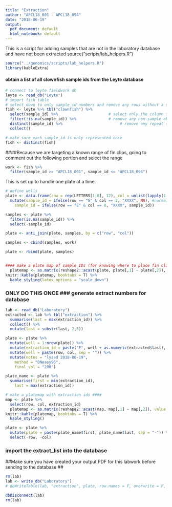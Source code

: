 ```yaml
---
title: "Extraction"
author: "APCL18_001 - APCL18_094"
date: "2018-06-19"
output:
  pdf_document: default
  html_notebook: default
---
```


This is a script for adding samples that are not in the laboratory database and have not been extracted 
source("scripts/lab_helpers.R")
```r
source("../genomics/scripts/lab_helpers.R")
library(kableExtra)
```
#### obtain a list of all clownfish sample ids from the Leyte database ####
```r
# connect to leyte fieldwork db
leyte <- read_db("Leyte")
# import fish table
# select down to only sample_id numbers and remove any rows without a sample
fish <- leyte %>% tbl("clownfish") %>% 
  select(sample_id) %>%                      # select only the column sample_id
  filter(!is.na(sample_id)) %>%              # remove any non-sample observations
  distinct(sample_id) %>%                         # remove any repeat sample_ids (this should not be needed)
  collect()

# make sure each sample_id is only represented once
fish <- distinct(fish)
```

####Because we are targeting a known range of fin clips, going to comment out the following portion and select the range
```r
work <- fish %>% 
  filter(sample_id >= "APCL18_001", sample_id <= "APCL18_094")
```

<!-- #### compare that list to samples that have already been extracted #### -->
<!-- ```{r} -->
<!-- #connect to laboratory db -->
<!-- lab <- read_db("Laboratory") -->

<!-- # import extraction table and reduce to only the sample_id column -->
<!-- extr <- lab %>% tbl("extraction") %>%  -->
<!--   select(sample_id) %>%  -->
<!--   collect() -->
<!-- ``` -->
<!-- #### select any samples in "fish" that have notbeen extracted in "extr"  -->
<!-- ```{r} -->
<!-- work <- fish %>%  -->
<!--   filter(!sample_id %in% extr$sample_id) -->

<!-- # remove samples that cannot be extracted -->
<!-- errors <- c("APCL12_271", "APCL13_024", "APCL13_547", "APCL13_549", "APCL13_551", "APCL13_553", "APCL14_030", "APCL14_157", "APCL14_161", "APCL14_164", "APCL14_301", "APCL14_304", "APCL14_305", "APCL14_306", "APCL14_492", "APCL14_494", "APCL15_355550", "APCL15_404305", "APCL15_405807") -->

<!-- work <- work %>%  -->
<!--   filter(!sample_id %in% errors) %>%  -->
<!--   select(sample_id) %>%  -->
<!--   arrange(sample_id) -->

<!-- ``` -->

This is set up to handle one plate at a time.
```r
# define wells
plate <- data.frame(row = rep(LETTERS[1:8], 12), col = unlist(lapply(1:12, rep, 8))) %>% 
  mutate(sample_id = ifelse(row == "G" & col == 2, "XXXX", NA), #normally this one is D2 but I forgot to add the blank until after some fins were loaded.
    sample_id = ifelse(row == "E" & col == 8, "XXXX", sample_id))

samples <- plate %>% 
  filter(is.na(sample_id)) %>% 
  select(-sample_id)

plate <- anti_join(plate, samples, by = c("row", "col"))

samples <- cbind(samples, work)

plate <- rbind(plate, samples)


#### make a plate map of sample IDs (for knowing where to place fin clips) ####
  platemap <- as.matrix(reshape2::acast(plate, plate[,1] ~ plate[,2]), value.var = plate[,3])
knitr::kable(platemap, booktabs = T) %>% 
  kable_styling(latex_options = "scale_down")
```
### ONLY DO THIS ONCE ### generate extract numbers for database ####
```r
lab <- read_db("Laboratory")
extracted <- lab %>% tbl("extraction") %>% 
  summarise(last = max(extraction_id)) %>% 
  collect() %>% 
  mutate(last = substr(last, 2,5))

plate <- plate %>% 
  mutate(well = 1:nrow(plate)) %>% 
  mutate(extraction_id = paste("E", well + as.numeric(extracted$last), sep = "")) %>% 
  mutate(well = paste(row, col, sep = "")) %>% 
  mutate(notes = "lysed 2018-06-19", 
    method = "DNeasy96", 
    final_vol = "200")

plate_name <- plate %>% 
  summarise(first = min(extraction_id), 
    last = max(extraction_id))

# make a platemap with extraction ids ####
map <- plate %>% 
  select(row, col, extraction_id)
  platemap <- as.matrix(reshape2::acast(map, map[,1] ~ map[,2]), value.var = map[,3])
knitr::kable(platemap, booktabs = T) %>% 
  kable_styling()

plate <- plate %>% 
  mutate(plate = paste(plate_name$first, plate_name$last, sep = "-")) %>% 
  select(-row, -col)


```
### import the extract_list into the database ####
##Make sure you have created your output PDF for this labwork before sending to the database ##

```r
rm(lab)
lab <- write_db("Laboratory")
# dbWriteTable(lab, "extraction", plate, row.names = F, overwrite = F, append = T)

dbDisconnect(lab)
rm(lab)
```


